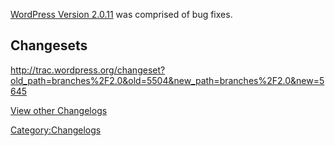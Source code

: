 [[Version_2.0.11|WordPress Version 2.0.11]] was comprised of bug fixes.

==Changesets==

http://trac.wordpress.org/changeset?old_path=branches%2F2.0&old=5504&new_path=branches%2F2.0&new=5645

<!--
See the list of [http://trac.wordpress.org/query?status=closed&milestone=2.0.2 tickets closed for 2.0.2]

*[http://trac.wordpress.org/changeset/3551 3551]: Don't walk rewrite structure when generating comment feed rewrite rules. This fixes a bug uncovered when we switched from unions to merges. Props joshkidd. fixes [http://trac.wordpress.org/ticket/2379 #2379]
*[http://trac.wordpress.org/changeset/3552 3552]: Use current_user_can. fixes [http://trac.wordpress.org/ticket/2441 #2441]
*[http://trac.wordpress.org/changeset/3553 3553]: Hide add cat if user does not have mange_categories cap. Props Mark Jaquith. fixes [http://trac.wordpress.org/ticket/2432 #2432]
*[http://trac.wordpress.org/changeset/3554 3554]: Honor comment_status and ping_status when writing a new post. Props Mark Jaquith. fixes [http://trac.wordpress.org/ticket/2445 #2445]
*[http://trac.wordpress.org/changeset/3555 3555]: Fix edit and delete page buttons. Props wellsdjohn. fixes [http://trac.wordpress.org/ticket/2382 #2382]
*[http://trac.wordpress.org/changeset/3556 3556]: Category count fix from MichaelH. fixes [http://trac.wordpress.org/ticket/2212 #2212]
*[http://trac.wordpress.org/changeset/3557 3557]: i18n fix for next month links from bob58. fixes [http://trac.wordpress.org/ticket/2399 #2399]
*[http://trac.wordpress.org/changeset/3580 3580]: _SERVER is not escaped by magic_quotes_gpc so don't strip it.
*[http://trac.wordpress.org/changeset/3584 3584]: Sanitize comment coookies.
*[http://trac.wordpress.org/changeset/3587 3587]: DB escaping in fix_attachment_links(). [http://trac.wordpress.org/ticket/2434 #2434]
*[http://trac.wordpress.org/changeset/3588 3588]: Back port of [http://trac.wordpress.org/ticket/2398 #2398] to 2.0 branch. fixes [http://trac.wordpress.org/ticket/2398 #2398]
*[http://trac.wordpress.org/changeset/3602 3602]: Make sure posts array is not empty before checking preview state. [http://trac.wordpress.org/ticket/2498 #2498]
*[http://trac.wordpress.org/changeset/3608 3608]: Entitize
*[http://trac.wordpress.org/changeset/3609 3609]: Set charset in blogger importer iframe. Props Sewar. fixes [http://trac.wordpress.org/ticket/2404 #2404]
*[http://trac.wordpress.org/changeset/3611 3611]: Isolate backref. fixes [http://trac.wordpress.org/ticket/2521 #2521]
*[http://trac.wordpress.org/changeset/3613 3613]: Relative links in RTE. fixes [http://trac.wordpress.org/ticket/2492 #2492]
*[http://trac.wordpress.org/changeset/3614 3614]: Mac meta keys from Alex King. fixes [http://trac.wordpress.org/ticket/2182 #2182]
*[http://trac.wordpress.org/changeset/3616 3616]: Check admin referer.
*[http://trac.wordpress.org/changeset/3619 3619]: Add referer checks. Props masquerade.
*[http://trac.wordpress.org/changeset/3620 3620]: Add referer check. Props masquerade.
*[http://trac.wordpress.org/changeset/3622 3622]: Use wp_delete_link()
*[http://trac.wordpress.org/changeset/3624 3624]: Language support for TinyMCE. Props capt_kirk and Stephen Chu. fixes [http://trac.wordpress.org/ticket/2476 #2476]
*[http://trac.wordpress.org/changeset/3625 3625]: Bumpity bump bump.
*[http://trac.wordpress.org/changeset/3630 3630]: Sanitize user_login in register form
*[http://trac.wordpress.org/changeset/3631 3631]: Bump
-->
[[WordPress Versions|View other Changelogs]]
[[Category:Changelogs]]